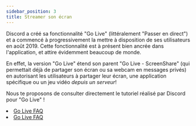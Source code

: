 ```yaml
---
sidebar_position: 3
title: Streamer son écran
---
```



Discord a créé sa fonctionnalité "Go Live" (littéralement "Passer en direct") et a commencé à progressivement la mettre à disposition de ses utilisateurs en août 2019. Cette fonctionnalité est à présent bien ancrée dans l'application, et attire évidemment beaucoup de monde.

En effet, la version "Go Live" étend son parent "Go Live - ScreenShare" (qui permettait déjà de partager son écran ou sa webcam en messages privés) en autorisant les utilisateurs à partager leur écran, une application spécifique ou un jeu vidéo _depuis un serveur_!

Nous te proposons de consulter directement le tutoriel réalisé par Discord pour "Go Live" !

<RocketList>
    <li>
        <a href='https://support.discordapp.com/hc/fr/articles/360040816151-Share-your-screen-with-Go-Live-Screen-Share'>
            Go Live FAQ
        </a>
        <FlagEmoji name='discord/flag_gb.svg' />
    </li>
    <li>
        <a href='https://support.discordapp.com/hc/fr/articles/360030714312-Go-Live-FAQ'>
            Go Live FAQ
        </a>
        <FlagEmoji name='discord/flag_fr.svg' />
    </li>
</RocketList>
